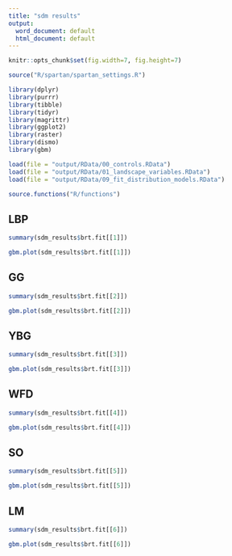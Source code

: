```yaml
---
title: "sdm results"
output:
  word_document: default
  html_document: default
---
```


```r
knitr::opts_chunk$set(fig.width=7, fig.height=7)
```



```r
source("R/spartan/spartan_settings.R")
```


```r
library(dplyr)
library(purrr)
library(tibble)
library(tidyr)
library(magrittr)
library(ggplot2)
library(raster)
library(dismo)
library(gbm)
```

```r
load(file = "output/RData/00_controls.RData")
load(file = "output/RData/01_landscape_variables.RData")
load(file = "output/RData/09_fit_distribution_models.RData")
```

```r
source.functions("R/functions")
```


## LBP
```r
summary(sdm_results$brt.fit[[1]])
```


```r
gbm.plot(sdm_results$brt.fit[[1]])
```

## GG
```r
summary(sdm_results$brt.fit[[2]])
```


```r
gbm.plot(sdm_results$brt.fit[[2]])
```

## YBG
```r
summary(sdm_results$brt.fit[[3]])
```


```r
gbm.plot(sdm_results$brt.fit[[3]])
```

## WFD
```r
summary(sdm_results$brt.fit[[4]])
```


```r
gbm.plot(sdm_results$brt.fit[[4]])
```

## SO
```r
summary(sdm_results$brt.fit[[5]])
```


```r
gbm.plot(sdm_results$brt.fit[[5]])
```

## LM
```r
summary(sdm_results$brt.fit[[6]])
```


```r
gbm.plot(sdm_results$brt.fit[[6]])
```
